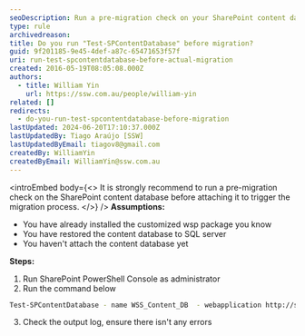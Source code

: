 ```yaml
---
seoDescription: Run a pre-migration check on your SharePoint content database before attaching it to trigger the migration process.
type: rule
archivedreason:
title: Do you run "Test-SPContentDatabase" before migration?
guid: 9f201185-9e45-4def-a87c-65471653f57f
uri: run-test-spcontentdatabase-before-actual-migration
created: 2016-05-19T08:05:08.000Z
authors:
  - title: William Yin
    url: https://ssw.com.au/people/william-yin
related: []
redirects:
  - do-you-run-test-spcontentdatabase-before-migration
lastUpdated: 2024-06-20T17:10:37.000Z
lastUpdatedBy: Tiago Araújo [SSW]
lastUpdatedByEmail: tiagov8@gmail.com
createdBy: WilliamYin
createdByEmail: WilliamYin@ssw.com.au
---
```


<introEmbed
  body={<>
It is strongly recommend to run a pre-migration check on the SharePoint content database before attaching it to trigger the migration process.
  </>}
/>
**Assumptions:**

* You have already installed the customized wsp package you know
* You have restored the content database to SQL server
* You haven't attach the content database yet

**Steps:**

1. Run SharePoint PowerShell Console as administrator
2. Run the command below

  ```bash
  Test-SPContentDatabase - name WSS_Content_DB  - webapplication http://sitename
  ```

3. Check the output log, ensure there isn't any errors
